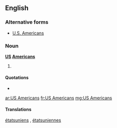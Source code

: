==English==

===Alternative forms===
* [[U.S. Americans]]

===Noun===
'''[[US]] [[Americans]]'''

# {{plural of|US American}}

====Quotations====
* {{seeCites}}

[[ar:US Americans]]
[[fr:US Americans]]
[[mg:US Americans]]

====Translations====
{{trans-top|inhabitant or citizen of the United States of America}}
[[étatsuniens]] {{p}} {{m}},  [[étatsuniennes]] {{p}} {{f}}
{{trans-bottom}}
